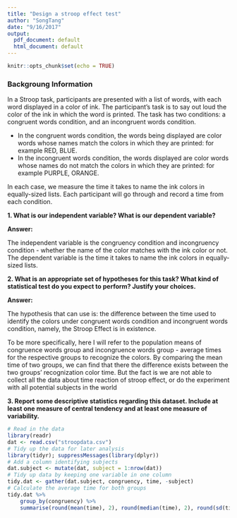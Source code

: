 ```yaml
---
title: "Design a stroop effect test"
author: "SongTang"
date: "9/16/2017"
output:
  pdf_document: default
  html_document: default
---
```


```r
knitr::opts_chunk$set(echo = TRUE)
```

### Backgroung Information
In a Stroop task, participants are presented with a list of words, with each word displayed in a color of ink. The participant’s task is to say out loud the color of the ink in which the word is printed. 
The task has two conditions: a congruent words condition, and an incongruent words condition. 

- In the congruent words condition, the words being displayed are color words whose names match the colors in which they are printed: for example RED, BLUE. 
- In the incongruent words condition, the words displayed are color words whose names do not match the colors in which they are printed: for example PURPLE, ORANGE. 

In each case, we measure the time it takes to name the ink colors in equally-sized lists. Each participant will go through and record a time from each condition.


**1. What is our independent variable? What is our dependent variable? **

**Answer:**

The independent variable is the congruency condition and incongruency condition - whether the name of the color matches with the ink color or not. The dependent variable is the time it takes to name the ink colors in equally-sized lists.

**2.  What is an appropriate set of hypotheses for this task? What kind of statistical test do you expect to perform? Justify your choices.**

**Answer:**

The hypothesis that can use is: the difference between the time used to identify the colors under congruent words condition and incongruent words condition, namely, the Stroop Effect is in existence.

To be more specifically, here I will refer to the population means of congruence words group and incongruence words group - average times for the respective groups to recognize the colors. By comparing the mean time of two groups, we can find that there the difference exists between the two groups' recognization color time. But the fact is we are not able to collect all the data about time reaction of stroop effect, or do the experiment with all potential subjects in the world

**3. Report some descriptive statistics regarding this dataset. Include at least one measure of central tendency and at least one measure of variability.**

```r
# Read in the data
library(readr)
dat <- read.csv("stroopdata.csv")
# Tidy up the data for later analysis
library(tidyr); suppressMessages(library(dplyr)) 
# Add a column identifying subjects
dat.subject <- mutate(dat, subject = 1:nrow(dat))
# Tidy up data by keeping one variable in one column
tidy.dat <- gather(dat.subject, congruency, time, -subject)
# Calculate the average time for both groups
tidy.dat %>%
    group_by(congruency) %>%
    summarise(round(mean(time), 2), round(median(time), 2), round(sd(time), 2), round(var(time), 2))
```


